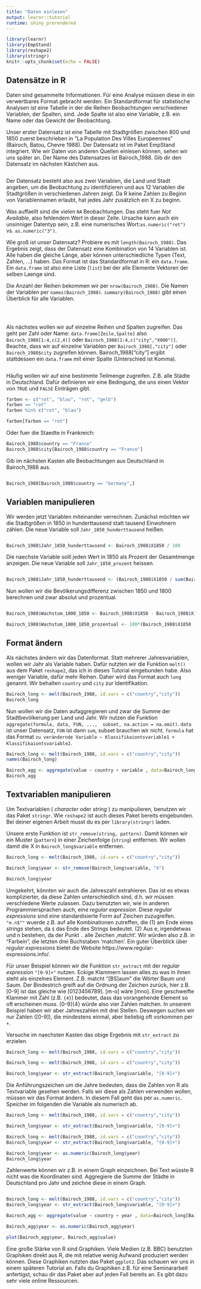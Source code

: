 ```yaml
---
title: "Daten einlesen"
output: learnr::tutorial
runtime: shiny_prerendered
---
```


```r
library(learnr)
library(EmpStand)
library(reshape2)
library(stringr)
knitr::opts_chunk$set(echo = FALSE)
```


##  Datensätze in R

Daten sind gesammelte Informationen.  Für eine Analyse müssen diese in ein verwertbares Format gebracht werden. Ein Standardformat für statistische Analysen ist eine Tabelle in der die Reihen Beobachtungen verschiedener Variablen, der Spalten, sind. Jede Spalte ist also eine Variable, z.B. ein Name oder das Gewicht der Beobachtung.

Unser erster Datensatz ist eine Tabelle mit Stadtgrößen zwischen 800 und 1850 zuerst beschrieben in "La Population Des Villes Europeennes" (Bairoch, Batou, Chevre 1988). Der Datensatz ist im Paket EmpStand integriert. Wie wir Daten von anderen Quellen einlesen können, sehen wir uns später an. Der Name des Datensatzes ist Bairoch_1988. Gib dir den Datensatz im nächsten Kästchen aus. 


```r

```

Der Datensatz besteht also aus zwei Variablen, die Land und Stadt angeben, um die Beobachtung zu identifizieren und aus 12 Variablen die Stadtgrößen in verschiedenen Jahren zeigt. Da R keine Zahlen zu Beginn von Variablennamen erlaubt, hat jedes Jahr zusätzlich ein X zu beginn.

Was auffaellt sind die vielen `NA` Beobachtungen. Das steht fuer _Not Available_, also fehlendem Wert in dieser Zelle. Ursache kann auch ein unsinniger Datentyp sein,  z.B. eine numerisches Wort:`as.numeric("rot")` vs. `as.numeric("3")`.


Wie groß ist unser Datensatz? Probiere es mit `length(Bairoch_1988)`. Das Ergebnis zeigt, dass der Datensatz eine Kombination von 14 Variablen ist. Alle haben die gleiche Länge, aber können unterschiedliche Typen (Text, Zahlen, ...) haben. Das Format ist das Standardformat in R: ein `data.frame`. Ein `data.frame` ist also eine Liste (`list`) bei der alle Elemente Vektoren der selben Laenge sind.

Die Anzahl der Reihen bekommen wir per `nrow(Bairoch_1988)`. Die Namen der Variablen per `names(Bairoch_1988)`. `summary(Bairoch_1988)` gibt einen Überblick für alle Variablen.

```r

```

<br>

Als nächstes wollen wir auf einzelne Reihen und Spalten zugreifen. Das geht per Zahl oder Name: `data.frame[Zeile,Spalte]` also `Bairoch_1988[1:4,c(2,4)]` oder `Bairoch_1988[1:4,c("city","X900")]`. Beachte, dass wir auf einzelne Variablen per `Bairoch_1988[,"city"]` oder `Bairoch_1988$city` zugreifen können. Bairoch_1988["city"] ergibt stattdessen ein `data.frame` mit einer Spalte (Unterschied ist Komma).

```r

```


Häufig wollen wir auf eine bestimmte Teilmenge zugreifen. Z.B. alle Städte in Deutschland. Dafür definieren wir eine Bedingung, die uns einen Vektor von `TRUE` und `FALSE` Einträgen gibt. 


```r

farben <- c("rot", "blau", "rot", "gelb")
farben == "rot"
farben %in% c("rot", "blau")

farben[farben == "rot"]

```

Oder fuer die Staedte in Frankreich:

```r


Bairoch_1988$country == "France"
Bairoch_1988$city[Bairoch_1988$country == "France"]
```

Gib im nächsten Kasten alle Beobachtungen aus Deutschland in Bairoch_1988 aus.


```r


```

```r

Bairoch_1988[Bairoch_1988$country == "Germany",]
```



##  Variablen manipulieren

Wir werden jetzt Variablen miteinander verrechnen. Zunächst möchten wir die Stadtgrößen in 1850 in hunderttausend statt tausend Einwohnern zählen. Die neue Variable soll `Jahr_1850_hunderttausend` heißen.

```r


```

```r
Bairoch_1988$Jahr_1850_hunderttausend <- Bairoch_1988$X1850 / 100

```


Die naechste Variable solll jeden Wert in 1850 als Prozent der Gesamtmenge anzeigen. Die neue Variable soll `Jahr_1850_prozent` heissen.

```r


```

```r
Bairoch_1988$Jahr_1850_hunderttausend <- (Bairoch_1988$X1850 / sum(Bairoch_1988$X1850, na.rm = TRUE))*100

```

Nun wollen wir die Bevölkerungsdifferenz zwischen 1850 und 1800 berechnen und zwar absolut und prozentual.

```r


```

```r
Bairoch_1988$Wachstum_1800_1850 <- Bairoch_1988$X1850 - Bairoch_1988$X1800

Bairoch_1988$Wachstum_1800_1850_prozentual <- 100*(Bairoch_1988$X1850 - Bairoch_1988$X1800)/Bairoch_1988$X1800
```




##  Format  ändern

Als nächstes ändern wir das Datenformat. Statt mehrerer Jahresvariablen, wollen wir Jahr als Variable haben. Dafür nutzten wir die Funktion `melt()` aus dem Paket `reshape2`, das ich in dieses Tutorial eingebunden habe. Also weniger Variable, dafür mehr Reihen. Daher wird das Format auch `long` genannt. Wir behalten `country` und `city` zur Identifikation.

```r
Bairoch_long <- melt(Bairoch_1988, id.vars = c("country","city"))
Bairoch_long
```

Nun wollen wir die Daten aufaggregieren und zwar die Summe der Stadtbevölkerung per Land und Jahr. Wir nutzen die Funktion `aggregate(formula, data, FUN, ...,  subset, na.action = na.omit)`. `data` ist unser Datensatz, `FUN` ist dann `sum`, subset brauchen wir nicht. `formula` hat das Format `zu verändernde Variable ~ Klassifikaiontsvariable1 + Klassifikaiontsvariable2`.

```r
Bairoch_long <- melt(Bairoch_1988, id.vars = c("country","city"))
names(Bairoch_long)

Bairoch_agg <- aggregate(value ~ country + variable , data=Bairoch_long, FUN = sum)
Bairoch_agg
```


## Textvariablen manipulieren

Um Textvariablen ( _character_ oder _string_ ) zu manipulieren, benutzen wir das Paket `stringr`. Wie `reshape2` ist auch dieses Paket bereits eingebunden. Bei deiner eigenen Arbeit musst du es per `library(stringr)` laden.

Unsere erste Funktion ist `str_remove(string, pattern)`. Damit können wir ein Muster (`pattern`) in einer Zeichenfolge (`string`) entfernen. Wir wollen damit die X in `Bairoch_long$variable` entfernen.

```r
Bairoch_long <- melt(Bairoch_1988, id.vars = c("country","city"))

Bairoch_long$year <- str_remove(Bairoch_long$variable, "X")

Bairoch_long$year 
```

Umgekehrt, könnten wir auch die Jahreszahl extrahieren. Das ist es etwas komplizierter, da diese Zahlen unterschiedlich sind, d.h. wir müssen verschiedene Werte zulassen. Dazu benutzten wir, wie in anderen Programmiersprachen auch, eine _regular expression_. Diese _regular expressions_ sind eine standardisierte Form auf Zeichen zuzugreifen. `"e.n$""` wuerde z.B. auf alle Kombinationen zutreffen, die (1) am Ende eines _strings_ stehen, da `$` das Ende des Strings bedeutet. (2) Aus e, irgendetwas und n bestehen, da der Punkt `.` alle Zeichen ‚matcht‘. Wir würden also z.B. in "Farbein", die letzten drei Buchstaben 'matchen'.  Ein guter Überblick über _regular expressions_ bietet die Website https://www.regular-expressions.info/.

Für unser Beispiel können wir die Funktion `str_extract` mit der _regular expression_ `"[0-9]+"` nutzen. Eckige Klammern lassen alles zu was in ihnen steht als einzelnes Element. Z.B. matcht "[BS]aum" die Wörter Baum und Saum. Der Bindestrich greift auf die Ordnung der Zeichen zurück, hier z.B. [0-9] ist das gleiche wie [0123456789]. [m-o] wäre [mno]. Eine geschweifte Klammer mit Zahl (z.B. `{4}`) bedeutet, dass das vorangehende Element so oft erscheinen muss. [0-9]{4} würde also vier Zahlen matchen. In unserem Beispiel haben wir aber Jahreszahlen mit drei Stellen. Deswegen suchen wir nur Zahlen ([0-9]), die mindestens einmal, aber beliebig oft vorkommen per `+`.

Versuche im naechsten Kasten das obige Ergebnis mit `str_extract` zu erzielen.

```r
Bairoch_long <- melt(Bairoch_1988, id.vars = c("country","city"))


```

```r
Bairoch_long <- melt(Bairoch_1988, id.vars = c("country","city"))

Bairoch_long$year <- str_extract(Bairoch_long$variable, "[0-9]+")


```

Die Anführungszeichen um die Jahre bedeuten, dass die Zahlen von R als Textvariable gesehen werden. Falls wir diese als Zahlen verwenden wollen, müssen wir das Format ändern. In diesem Fall geht das per `as.numeric`. Speicher im folgenden die Variable als numerisch ab.

```r
Bairoch_long <- melt(Bairoch_1988, id.vars = c("country","city"))

Bairoch_long$year <- str_extract(Bairoch_long$variable, "[0-9]+")

```

```r
Bairoch_long <- melt(Bairoch_1988, id.vars = c("country","city"))
Bairoch_long$year <- str_extract(Bairoch_long$variable, "[0-9]+")

Bairoch_long$year <- as.numeric(Bairoch_long$year)
Bairoch_long$year 
```


Zahlenwerte können wir z.B. in einem Graph einzeichnen. Bei Text wüsste R nicht was die Koordinaten sind. Aggregiere die Summe der Städte in Deutschland pro Jahr und zeichne diese in einem Graph.

```r




```

```r
Bairoch_long <- melt(Bairoch_1988, id.vars = c("country","city"))
Bairoch_long$year <- str_extract(Bairoch_long$variable, "[0-9]+")

Bairoch_agg <- aggregate(value ~ country + year , data=Bairoch_long[Bairoch_long$country=="Germany",], FUN = sum)

Bairoch_agg$year <- as.numeric(Bairoch_agg$year)

plot(Bairoch_agg$year, Bairoch_agg$value)

```


Eine große Stärke von R sind Graphiken. Viele Medien (z.B. BBC) benutzten Graphiken direkt aus R, die mit relative wenig Aufwand produziert werden können. Diese Graphiken nutzten das Paket `ggplot2`. Das schauen wir uns in einem späteren Tutorial an. Falls du Graphiken z.B. für eine Seminararbeit anfertigst, schau dir das Paket aber auf jeden Fall bereits an. Es gibt dazu sehr viele online Ressourcen.



